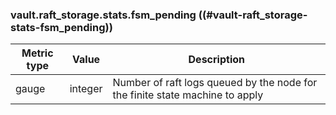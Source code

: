 ### vault.raft_storage.stats.fsm_pending ((#vault-raft_storage-stats-fsm_pending))

Metric type | Value   | Description
----------- | ------- | -----------
gauge       | integer | Number of raft logs queued by the node for the finite state machine to apply